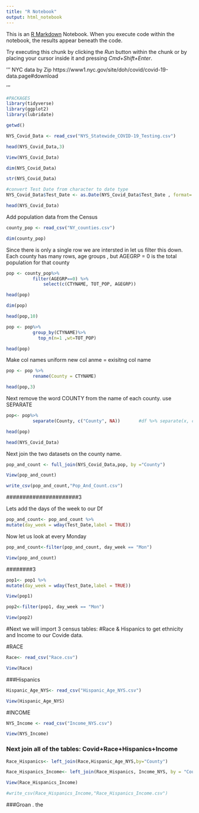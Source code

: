 ```yaml
---
title: "R Notebook"
output: html_notebook
---
```


This is an [R Markdown](http://rmarkdown.rstudio.com) Notebook. When you execute code within the notebook, the results appear beneath the code. 

Try executing this chunk by clicking the *Run* button within the chunk or by placing your cursor inside it and pressing *Cmd+Shift+Enter*. 


'''
NYC data by Zip  https://www1.nyc.gov/site/doh/covid/covid-19-data.page#download

'''

```r
#PACKAGES
library(tidyverse)
library(ggplot2)
library(lubridate)
```

```r
getwd()
```

```r
NYS_Covid_Data <- read_csv("NYS_Statewide_COVID-19_Testing.csv")
```

```r
head(NYS_Covid_Data,3)
```


```r
View(NYS_Covid_Data)
```

```r
dim(NYS_Covid_Data)
```


```r
str(NYS_Covid_Data)
```

```r
#convert Test Date from character to date type
NYS_Covid_Data$Test_Date <- as.Date(NYS_Covid_Data$Test_Date , format= "%m/%d/%Y")

```

```r
head(NYS_Covid_Data)
```

Add population data from the Census
```r
county_pop <- read_csv("NY_counties.csv")
```


```r
dim(county_pop)
```

Since there is only a single row we are intersted in let us filter this down.
Each county has many rows, age groups , but  AGEGRP = 0 is
the total population for that county
```r
pop <- county_pop%>%
          filter(AGEGRP==0) %>%
              select(c(CTYNAME, TOT_POP, AGEGRP))
```

```r
head(pop)
```
```r
dim(pop)
```

```r
head(pop,10)
```

```r
pop <- pop%>%
          group_by(CTYNAME)%>%
            top_n(n=1 ,wt=TOT_POP)
```


```r
head(pop)
```

Make col names uniform
new col anme = exisitng col name
```r
pop <- pop %>% 
          rename(County = CTYNAME)
``` 

```r
head(pop,3)
```

Next remove the word COUNTY from the name of each county.
use SEPARATE
```r
pop<- pop%>%
          separate(County, c("County", NA))       #df %>% separate(x, c("a", NA))
```


```r
head(pop)   
```

```r
head(NYS_Covid_Data)
```


Next join the two datasets on the county name.
```r
pop_and_count <- full_join(NYS_Covid_Data,pop, by ="County")
```

```r
View(pop_and_count)
```

```r
write_csv(pop_and_count,"Pop_And_Count.csv")
```


######################3

Lets add the days of the week to our Df
```r
pop_and_count<- pop_and_count %>%
mutate(day_week = wday(Test_Date,label = TRUE))
```

Now let us look at every Monday
```r
pop_and_count<-filter(pop_and_count, day_week == "Mon")
```


```r
View(pop_and_count)
```

########3



```r
pop1<- pop1 %>%
mutate(day_week = wday(Test_Date,label = TRUE))
```

```r
View(pop1)
```

```r
pop2<-filter(pop1, day_week == "Mon")
```

```r
View(pop2)
```

#Next we will import 3 census tables:
#Race & Hispanics to get ethnicity and Income to our Covide data.

#RACE
```r
Race<- read_csv("Race.csv")
```

```r
View(Race)
```

###Hispanics
```r
Hispanic_Age_NYS<- read_csv("Hispanic_Age_NYS.csv")
```

```r
View(Hispanic_Age_NYS)
```

#INCOME
```r
NYS_Income <- read_csv("Income_NYS.csv")
```

```r
View(NYS_Income)
```

### Next join all of the tables: Covid+Race+Hispanics+Income
```r
Race_Hispanics<- left_join(Race,Hispanic_Age_NYS,by="County")
```

```r
Race_Hispanics_Income<- left_join(Race_Hispanics, Income_NYS, by = "County")
```


```r
View(Race_Hispanics_Income)
```

```r
#write_csv(Race_Hispanics_Income,"Race_Hispanics_Income.csv")
```

###Groan . the 


